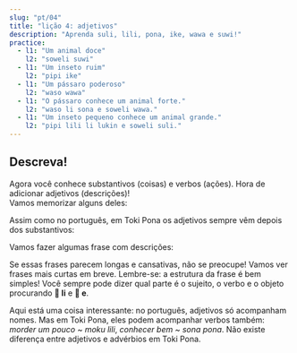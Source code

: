 ```yaml
---
slug: "pt/04"
title: "lição 4: adjetivos"
description: "Aprenda suli, lili, pona, ike, wawa e suwi!"
practice:
  - l1: "Um animal doce"
    l2: "soweli suwi"
  - l1: "Um inseto ruim"
    l2: "pipi ike"
  - l1: "Um pássaro poderoso"
    l2: "waso wawa"
  - l1: "O pássaro conhece um animal forte."
    l2: "waso li sona e soweli wawa."
  - l1: "Um inseto pequeno conhece um animal grande."
    l2: "pipi lili li lukin e soweli suli."
---
```



## Descreva!

Agora você conhece substantivos (coisas) e verbos (ações). Hora de adicionar adjetivos (descrições)!  
Vamos memorizar alguns deles:

<List>
  <Word sl="suli" m="grande, importante" />
  <Word sl="lili" m="pequeno, jovem" />
  <Word sl="pona" m="bom, agradável" />
  <Word sl="ike" m="ruim, desagradável" />
  <Word sl="wawa" m="poderoso, incrível" />
  <Word sl="sona" m="conhecedor, sábio" />
  <Word sl="suwi" m="fofo, doce" />
</List>

Assim como no português, em Toki Pona os adjetivos sempre vêm depois dos substantivos:

<List>
  <Word sl="soweli suli" m="Um animal grande" />
  <Word sl="pipi lili" m="Um inseto pequeno" />
  <Word sl="waso suwi" m="Um pássaro fofo" />
</List>

Vamos fazer algumas frase com descrições:

<List>
  <Sentence
    sl="waso li lukin e soweli suwi."
    m="O pássaro vê um animal fofo."
  />
  <Sentence
    sl="soweli wawa li moku e kasi suli."
    m="O animal forte come plantas grandes."
  />
  <Sentence
    sl="pipi ike li moku lili e soweli."
    m="Insetos malvados mordem um pouco o animal."
  />
  <Sentence
    sl="waso sona li sona pona e pipi."
    m="O pássaro sábio conhece bem os insetos."
  />
</List>

Se essas frases parecem longas e cansativas, não se preocupe! Vamos ver frases mais curtas em breve. Lembre-se: a estrutura da frase é bem simples! Você sempre pode dizer qual parte é o sujeito, o verbo e o objeto procurando **󱤧 li** e **󱤉 e**.

Aqui está uma coisa interessante: no português, adjetivos só acompanham nomes. Mas em Toki Pona, eles podem acompanhar verbos também: _morder um pouco_ ~ _moku lili_, _conhecer bem_ ~ _sona pona_. Não existe diferença entre adjetivos e advérbios em Toki Pona.

<Practice exercises={frontmatter.practice} />
